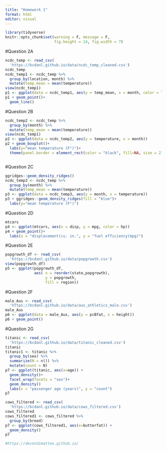 ```yaml
---
title: "Homework 1"
format: html
editor: visual
---
```


```r
library(tidyverse)
knitr::opts_chunk$set(warning = F, message = F,
                      fig.height = 14, fig.width = 7)
```

#Question 2A

```r
ncdc_temp <- read_csv(
  'https://bcdanl.github.io/data/ncdc_temp_cleaned.csv')
ncdc_temp
ncdc_temp1 <- ncdc_temp %>% 
  group_by(location, month) %>% 
  mutate(temp_mean = mean(temperature))
view(ncdc_temp1)
p1 <- ggplot(data = ncdc_temp1, aes(y = temp_mean, x = month, color = location))
p1 + geom_point()+
  geom_line()


```
#Question 2B

```r
ncdc_temp2 <- ncdc_temp %>% 
  group_by(month) %>% 
  mutate(temp_mean = mean(temperature))
view(ncdc_temp1)
p2 <- ggplot(data = ncdc_temp2, aes(y = temperature, x = month))
p2 + geom_boxplot()+
  labs(y="mean temperature (F°)")+
  theme(panel.border = element_rect(color = "black", fill=NA, size = 2))



```
#Question 2C

```r
ggridges::geom_density_ridges()
ncdc_temp3 <- ncdc_temp %>% 
  group_by(month) %>% 
  mutate(temp_mean = mean(temperature))
p3 <- ggplot(data = ncdc_temp3, aes(y = month, x = temperature))
p3 + ggridges::geom_density_ridges(fill = "blue")+
  labs(y="mean temperature (F°)")


```
#Question 2D

```r
mtcars
p4 <- ggplot(mtcars, aes(x = disp, y = mpg, color = hp))
p4 + geom_point()+
  labs(x = "displacement(cu. in.", y = "fuel efficiency(mpg)")
```
#Question 2E

```r
popgrowth_df <- read_csv(
  'https://bcdanl.github.io/data/popgrowth.csv')
view(popgrowth_df)
p5 <- ggplot(popgrowth_df, 
             aes( x = reorder(state,popgrowth), 
                  y = popgrowth, 
                  fill = region))

```

#Question 2F

```r
male_Aus <- read_csv(
  'https://bcdanl.github.io/data/aus_athletics_male.csv')
male_Aus
p6 <- ggplot(data = male_Aus, aes(y = pcBfat, x = height))
p6 + geom_point()

```
#Question 2G

```r
titanic <- read_csv(
  'https://bcdanl.github.io/data/titanic_cleaned.csv')
titanic
titanic1 <- titanic %>% 
  group_by(sex) %>% 
  summarize(N = n()) %>% 
  mutate(count = N)
p7 <- ggplot(titanic, aes(x=age)) + 
  geom_density()+
  facet_wrap(facets = "sex")+
  geom_density()
  labs(x = "passenger age (years)", y = "count")
p7


```





```r
cows_filtered <- read_csv(
  'https://bcdanl.github.io/data/cows_filtered.csv')
cows_filtered
cows_filtered1 <- cows_filtered %>% 
  group_by(breed)
p7 <- ggplot(cows_filtered1, aes(x=butterfat)) + 
  geom_density()
p7

```
```r
#https://devondimatteo.github.io/
```

